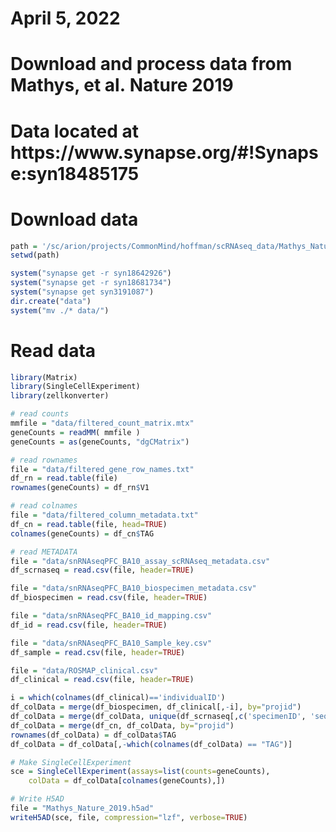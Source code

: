 # April 5, 2022
#
# Download and process data from Mathys, et al. Nature 2019
#
# Data located at https://www.synapse.org/#!Synapse:syn18485175

# Download data
```r
path = '/sc/arion/projects/CommonMind/hoffman/scRNAseq_data/Mathys_Nature_2019'
setwd(path)

system("synapse get -r syn18642926")
system("synapse get -r syn18681734")
system("synapse get syn3191087")
dir.create("data")
system("mv ./* data/")
```

# Read data
```r
library(Matrix)
library(SingleCellExperiment)
library(zellkonverter)

# read counts
mmfile = "data/filtered_count_matrix.mtx"
geneCounts = readMM( mmfile )
geneCounts = as(geneCounts, "dgCMatrix")

# read rownames
file = "data/filtered_gene_row_names.txt" 
df_rn = read.table(file)
rownames(geneCounts) = df_rn$V1

# read colnames
file = "data/filtered_column_metadata.txt" 
df_cn = read.table(file, head=TRUE)
colnames(geneCounts) = df_cn$TAG
```

```r
# read METADATA
file = "data/snRNAseqPFC_BA10_assay_scRNAseq_metadata.csv" 
df_scrnaseq = read.csv(file, header=TRUE)

file = "data/snRNAseqPFC_BA10_biospecimen_metadata.csv" 
df_biospecimen = read.csv(file, header=TRUE)

file = "data/snRNAseqPFC_BA10_id_mapping.csv" 
df_id = read.csv(file, header=TRUE)

file = "data/snRNAseqPFC_BA10_Sample_key.csv" 
df_sample = read.csv(file, header=TRUE)

file = "data/ROSMAP_clinical.csv" 
df_clinical = read.csv(file, header=TRUE)

i = which(colnames(df_clinical)=='individualID')
df_colData = merge(df_biospecimen, df_clinical[,-i], by="projid")
df_colData = merge(df_colData, unique(df_scrnaseq[,c('specimenID', 'sequencingBatch')]), by="specimenID")
df_colData = merge(df_cn, df_colData, by="projid")
rownames(df_colData) = df_colData$TAG
df_colData = df_colData[,-which(colnames(df_colData) == "TAG")]

# Make SingleCellExperiment
sce = SingleCellExperiment(assays=list(counts=geneCounts), 
	colData = df_colData[colnames(geneCounts),])

# Write H5AD
file = "Mathys_Nature_2019.h5ad"
writeH5AD(sce, file, compression="lzf", verbose=TRUE)
```


